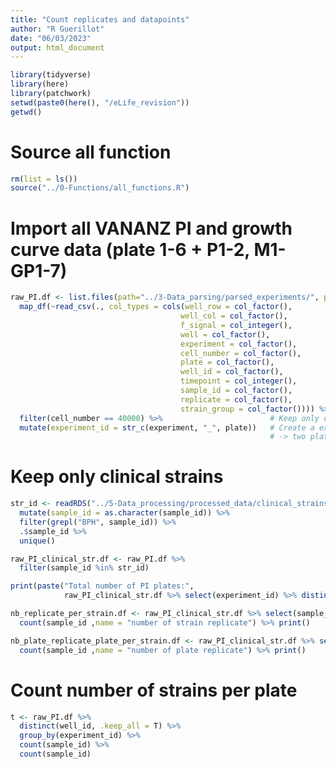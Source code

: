 ```yaml
---
title: "Count replicates and datapoints"
author: "R Guerillot"
date: "06/03/2023"
output: html_document
---
```


```r
library(tidyverse)
library(here)
library(patchwork)
setwd(paste0(here(), "/eLife_revision"))
getwd()
```

# Source all function

```r
rm(list = ls())
source("../0-Functions/all_functions.R")
```

# Import all VANANZ PI and growth curve data (plate 1-6 + P1-2, M1- GP1-7)

```r
raw_PI.df <- list.files(path="../3-Data_parsing/parsed_experiments/", pattern="PI", full.names=TRUE, recursive=T) %>% 
  map_df(~read_csv(., col_types = cols(well_row = col_factor(),
                                      well_col = col_factor(),
                                      f_signal = col_integer(),
                                      well = col_factor(),
                                      experiment = col_factor(),
                                      cell_number = col_factor(),
                                      plate = col_factor(),
                                      well_id = col_factor(),
                                      timepoint = col_integer(),
                                      sample_id = col_factor(),
                                      replicate = col_factor(),
                                      strain_group = col_factor()))) %>%
  filter(cell_number == 40000) %>%                        # Keep only data with 40000 HeLa cells
  mutate(experiment_id = str_c(experiment, "_", plate))   # Create a experiment variable that is unique
                                                          # -> two plate were done the same day => same exp.)

```

# Keep only clinical strains

```r
str_id <- readRDS("../5-Data_processing/processed_data/clinical_strains/PI_kinetics/PI_kinetics.Rds") %>%
  mutate(sample_id = as.character(sample_id)) %>%
  filter(grepl("BPH", sample_id)) %>%
  .$sample_id %>%
  unique()

raw_PI_clinical_str.df <- raw_PI.df %>%
  filter(sample_id %in% str_id)

print(paste("Total number of PI plates:", 
            raw_PI_clinical_str.df %>% select(experiment_id) %>% distinct() %>% nrow()))

nb_replicate_per_strain.df <- raw_PI_clinical_str.df %>% select(sample_id, well_id) %>% distinct() %>%
  count(sample_id ,name = "number of strain replicate") %>% print()

nb_plate_replicate_plate_per_strain.df <- raw_PI_clinical_str.df %>% select(sample_id, experiment_id) %>% distinct() %>%
  count(sample_id ,name = "number of plate replicate") %>% print()


```


# Count number of strains per plate

```r
t <- raw_PI.df %>%
  distinct(well_id, .keep_all = T) %>%
  group_by(experiment_id) %>%
  count(sample_id) %>% 
  count(sample_id)
```
